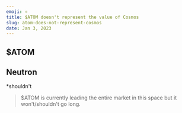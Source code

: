 ```yaml
---
emoji: ⚛️
title: $ATOM doesn't represent the value of Cosmos
slug: atom-does-not-represent-cosmos
date: Jan 3, 2023
---
```


## $ATOM

<Tweet tweetId="1610227591931396096" />
<Tweet tweetId="1610227598898114561" />
<Tweet tweetId="1610227601192390657" />
<Tweet tweetId="1610227603142742017" />
<Tweet tweetId="1610228342892146688" />

## Neutron

<Tweet tweetId="1610236723182833671" mine={false} />
<Tweet tweetId="1610258078930448386" />

\*shouldn't

> $ATOM is currently leading the entire market in this space but it won't/shouldn't go long.

<Tweet tweetId="1610269467749265410" mine={false} />

<Tweet tweetId="1610271736112754695" mine={false} />
<Tweet tweetId="1610272334501543936" mine={false} />
<Tweet tweetId="1610273031552897025" mine={false} />
<Tweet tweetId="1610273807192948737" mine={false} />
<Tweet tweetId="1610274062194049024" mine={false} />
<Tweet tweetId="1610285495237607425" />
<Tweet tweetId="1610285594000908288" />
<Tweet tweetId="1610285624149540864" />
<Tweet tweetId="1610285649890009089" />
